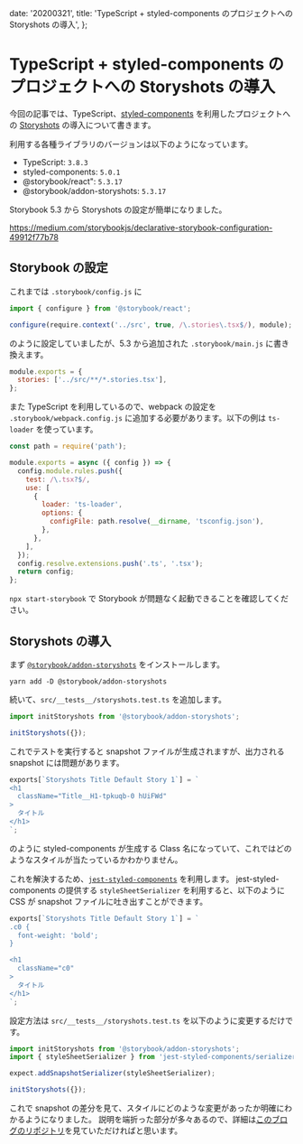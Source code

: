   date: '20200321',
  title: 'TypeScript + styled-components のプロジェクトへの Storyshots の導入',
};

# TypeScript + styled-components のプロジェクトへの Storyshots の導入

今回の記事では、TypeScript、[styled-components](https://github.com/styled-components/styled-components) を利用したプロジェクトへの [Storyshots](https://github.com/storybookjs/storybook/tree/master/addons/storyshots/storyshots-core) の導入について書きます。

利用する各種ライブラリのバージョンは以下のようになっています。

- TypeScript: `3.8.3`
- styled-components: `5.0.1`
- @storybook/react": `5.3.17`
- @storybook/addon-storyshots: `5.3.17`

Storybook 5.3 から Storyshots の設定が簡単になりました。

https://medium.com/storybookjs/declarative-storybook-configuration-49912f77b78

## Storybook の設定

これまでは `.storybook/config.js` に

```js
import { configure } from '@storybook/react';

configure(require.context('../src', true, /\.stories\.tsx$/), module);
```

のように設定していましたが、5.3 から追加された `.storybook/main.js` に書き換えます。

```js
module.exports = {
  stories: ['../src/**/*.stories.tsx'],
};
```

また TypeScript を利用しているので、webpack の設定を `.storybook/webpack.config.js` に追加する必要があります。以下の例は `ts-loader` を使っています。

```js
const path = require('path');

module.exports = async ({ config }) => {
  config.module.rules.push({
    test: /\.tsx?$/,
    use: [
      {
        loader: 'ts-loader',
        options: {
          configFile: path.resolve(__dirname, 'tsconfig.json'),
        },
      },
    ],
  });
  config.resolve.extensions.push('.ts', '.tsx');
  return config;
};
```

`npx start-storybook` で Storybook が問題なく起動できることを確認してください。

## Storyshots の導入

まず [`@storybook/addon-storyshots`](https://github.com/storybookjs/storybook/tree/master/addons/storyshots/storyshots-core) をインストールします。

```shell
yarn add -D @storybook/addon-storyshots
```

続いて、`src/__tests__/storyshots.test.ts` を追加します。

```ts
import initStoryshots from '@storybook/addon-storyshots';

initStoryshots({});
```

これでテストを実行すると snapshot ファイルが生成されますが、出力される snapshot には問題があります。

```jsx
exports[`Storyshots Title Default Story 1`] = `
<h1
  className="Title__H1-tpkuqb-0 hUiFWd"
>
  タイトル
</h1>
`;
```

のように styled-components が生成する Class 名になっていて、これではどのようなスタイルが当たっているかわかりません。

これを解決するため、[`jest-styled-components`](https://github.com/styled-components/jest-styled-components) を利用します。
jest-styled-components の提供する `styleSheetSerializer` を利用すると、以下のように CSS が snapshot ファイルに吐き出すことができます。

```jsx
exports[`Storyshots Title Default Story 1`] = `
.c0 {
  font-weight: 'bold';
}

<h1
  className="c0"
>
  タイトル
</h1>
`;
```

設定方法は `src/__tests__/storyshots.test.ts` を以下のように変更するだけです。

```ts
import initStoryshots from '@storybook/addon-storyshots';
import { styleSheetSerializer } from 'jest-styled-components/serializer';

expect.addSnapshotSerializer(styleSheetSerializer);

initStoryshots({});
```

これで snapshot の差分を見て、スタイルにどのような変更があったか明確にわかるようになりました。
説明を端折った部分が多々あるので、詳細は[このブログのリポジトリ](https://github.com/hiramatsutaku/hirataku.dev)を見ていただければと思います。
